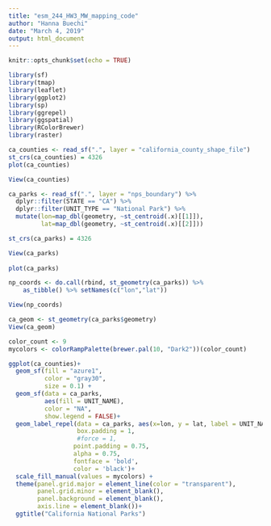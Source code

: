 ```yaml
---
title: "esm_244_HW3_MW_mapping_code"
author: "Hanna Buechi"
date: "March 4, 2019"
output: html_document
---
```


```r
knitr::opts_chunk$set(echo = TRUE)
```

```r

library(sf)
library(tmap)
library(leaflet)
library(ggplot2)
library(sp)
library(ggrepel)
library(ggspatial)
library(RColorBrewer)
library(raster)

ca_counties <- read_sf(".", layer = "california_county_shape_file")
st_crs(ca_counties) = 4326
plot(ca_counties)

View(ca_counties)

ca_parks <- read_sf(".", layer = "nps_boundary") %>% 
  dplyr::filter(STATE == "CA") %>% 
  dplyr::filter(UNIT_TYPE == "National Park") %>% 
  mutate(lon=map_dbl(geometry, ~st_centroid(.x)[[1]]),
         lat=map_dbl(geometry, ~st_centroid(.x)[[2]]))

st_crs(ca_parks) = 4326

View(ca_parks)
  
plot(ca_parks)

np_coords <- do.call(rbind, st_geometry(ca_parks)) %>% 
    as_tibble() %>% setNames(c("lon","lat"))

View(np_coords)

ca_geom <- st_geometry(ca_parks$geometry)
View(ca_geom)

color_count <- 9
mycolors <- colorRampPalette(brewer.pal(10, "Dark2"))(color_count)

ggplot(ca_counties)+
  geom_sf(fill = "azure1",
          color = "gray30",
          size = 0.1) +
  geom_sf(data = ca_parks, 
          aes(fill = UNIT_NAME),
          color = "NA",
          show.legend = FALSE)+
  geom_label_repel(data = ca_parks, aes(x=lon, y = lat, label = UNIT_NAME),
                   box.padding = 1,
                   #force = 1,
                  point.padding = 0.75,
                  alpha = 0.75,
                  fontface = 'bold', 
                  color = 'black')+
  scale_fill_manual(values = mycolors) +
  theme(panel.grid.major = element_line(color = "transparent"), 
        panel.grid.minor = element_blank(),
        panel.background = element_blank(), 
        axis.line = element_blank())+
  ggtitle("California National Parks")

```


